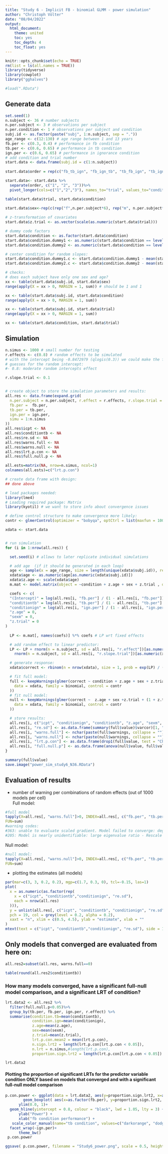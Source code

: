 ```yaml
---
title: "Study 6 - Implicit FB - binomial GLMM - power simulation"
author: "Christoph Völter"
date: "08/04/2022"
output: 
  html_document:
    theme: united
    toc: yes
    toc_depth: 4
    toc_float: yes
---
```


```r
knitr::opts_chunk$set(echo = TRUE)
rm(list = ls(all.names = TRUE))
library(tidyverse)
library(cowplot)
library("gghalves")

#load(".RData")
```

## Generate data

```r
set.seed(1)
n.subject <- 36 # number subjects
n.per.subject <- 3 # observations per subject
n.per.condition <- 1 # observations per subject and condition
subj.id <- as.factor(paste("subj", 1:n.subject, sep = "."))
age_range <- c(12:130) # age range between 1 and 13 years
fb.per <- c(0.3, 0.4) # performance in fb condition
tb.per <- c(0.6, 0.65) # performance in tb condition
ign.per <- c(0.6, 0.65) # performance in ignorance condition
# add condition and trial number
start.data <- data.frame(subj.id = c(1:n.subject))
                         
start.data$order = rep(c("fb_tb_ign", "fb_ign_tb", "tb_fb_ign", "tb_ign_fb", "ign_fb_tb", "ign_tb_fb"), n.subject/6)

start.data<- start.data %>%
  separate(order, c("1", "2", "3"))%>%
  pivot_longer(cols=c("1","2","3"), names_to="trial", values_to="condition")

table(start.data$trial, start.data$condition)

start.data$sex<-rep(c(rep("f",n.per.subject*6), rep("m", n.per.subject*6)), 3)
            
# z-transformation of covariates
start.data$z.trial <- as.vector(scale(as.numeric(start.data$trial)))

# dummy code factors
start.data$condition <- as.factor(start.data$condition)
start.data$condition.dummy1 <- as.numeric(start.data$condition == levels(start.data$condition)[2])
start.data$condition.dummy2 <- as.numeric(start.data$condition == levels(start.data$condition)[3])

# center condition for random slopes:
start.data$condition.dummy1.c <- start.data$condition.dummy1 - mean(start.data$condition.dummy1)
start.data$condition.dummy2.c <- start.data$condition.dummy2 - mean(start.data$condition.dummy2)

# checks:
# does each subject have only one sex and age?
xx <- table(start.data$subj.id, start.data$sex)
range(apply(X = xx > 0, MARGIN = 1, sum)) # should be 1 and 1

xx <- table(start.data$subj.id, start.data$condition)
range(apply(X = xx > 0, MARGIN = 1, sum))

xx <- table(start.data$subj.id, start.data$trial)
range(apply(X = xx > 0, MARGIN = 1, sum))

xx <- table(start.data$condition, start.data$trial)

```


## Simulation

```r
n.simus <- 1000 # small number for testing
r.effects <- c(0.8) # random effects to be simulated
# with the intercept being -0.8472979 (qlogis(0.3)) we could make the following
# guesses for the random intercept:
#- 0.8: moderate random intercepts effect

r.slope.trial <- 0.1


# create object to store the simulation parameters and results:
all.res <- data.frame(expand.grid(
  n.per.subject = n.per.subject, r.effect = r.effects, r.slope.trial = r.slope.trial,
  fb.per =  fb.per,
  tb.per = tb.per,
  ign.per = ign.per,
  simu = 1:n.simus
))
all.res$icpt <- NA
all.res$conditiontb <- NA
all.res$re.sd <- NA
all.res$warns.full <- NA
all.res$warns.null <- NA
all.res$lrt.p.con <- NA
all.res$full.null.p <- NA

all.ests=matrix(NA, nrow=n.simus, ncol=1)
colnames(all.ests)=c("lrt.p.con")

# create data frame with design:
## done above

# load packages needed:
library(lme4)
# Loading required package: Matrix
library(kyotil) # we want to store info about convergence issues

# define control structure to make convergence more likely:
contr <- glmerControl(optimizer = "bobyqa", optCtrl = list(maxfun = 10000))

xdata <- start.data


# run simulation
for (i in 1:nrow(all.res)) {

  set.seed(i) # allows to later replicate individual simulations

  # add age  (if it should be generated in each loop)
  age <- sample(x = age_range, size = length(unique(xdata$subj.id)), replace = T)
  xdata$age <- as.numeric(age[as.numeric(xdata$subj.id)])
  xdata$z.age <- scale(xdata$age)
  m.mat <- model.matrix(object = ~condition + z.age + sex + z.trial , data = xdata) # create model martix

  coefs <- c(
  "(Intercept)" = log(all.res[i, "fb.per"] / (1 - all.res[i, "fb.per"])),
  "conditiontb" = log(all.res[i, "tb.per"] / (1 - all.res[i, "tb.per"] )) - log(all.res[i, "fb.per"] / (1 - all.res[i, "fb.per"])),
  "conditionign" = log(all.res[i, "ign.per"] / (1 - all.res[i, "ign.per"] )) - log(all.res[i, "fb.per"] / (1 - all.res[i, "fb.per"])),
  "z.age" = 0,
  "sexm" = 0,
  "z.trial" = 0
)
  
  LP <- m.mat[, names(coefs)] %*% coefs # LP wrt fixed effects

  # add random effect to linear predictor:
  LP <- LP + rnorm(n = n.subject, sd = all.res[i, "r.effect"])[as.numeric(xdata$subj.id)] +
    rnorm(n = n.subject, sd = all.res[i, "r.slope.trial"])[as.numeric(xdata$subj.id)] * xdata$z.trial 

  # generate response:
  xdata$correct <- rbinom(n = nrow(xdata), size = 1, prob = exp(LP) / (1 + exp(LP)))

  # fit full model:
  full <- keepWarnings(glmer(correct ~ condition + z.age + sex + z.trial + (1 + z.trial| subj.id),
    data = xdata, family = binomial, control = contr
  ))
  # fit null model:
  null <- keepWarnings(glmer(correct ~  z.age + sex +z.trial + (1 + z.trial| subj.id),
    data = xdata, family = binomial, control = contr
  ))

  # store results:
  all.res[i, c("icpt", "conditionign", "conditiontb", "z.age", "sexm", "z.trial")] <- fixef(full$value)
  all.res[i, "re.sd"] <- as.data.frame(summary(full$value)$varcor)[1, "sdcor"]
  all.res[i, "warns.full"] <- nchar(paste(full$warnings, collapse = ""))
  all.res[i, "warns.null"] <- nchar(paste(null$warnings, collapse = ""))
  all.res[i, "lrt.p.con"] <- as.data.frame(drop1(full$value, test = "Chisq"))["condition", "Pr(Chi)"]
  all.res[i, "full.null.p"] <- as.data.frame(anova(null$value, full$value, test = "Chisq"))[2, "Pr(>Chisq)"]
}

summary(full$value)
save.image("power_sim_study6_N36.RData")
```

## Evaluation of results 

* number of warning per combinations of random effects (out of 1000 models per cell)  
Full model:  
```r
#full model
tapply(X=all.res[, "warns.full"]>0, INDEX=all.res[, c("fb.per", "tb.per", "ign.per", "r.effect")],
FUN=sum)
#warning codes: 
#363: unable to evaluate scaled gradient. Model failed to converge: degenerate  Hessian with 1 negative eigenvalues
#205: Model is nearly unidentifiable: large eigenvalue ratio - Rescale variables?
```

Null model:  
```r
#null model: 
tapply(X=all.res[, "warns.null"]>0, INDEX=all.res[, c("fb.per", "tb.per", "ign.per", "r.effect")],
FUN=sum)
```

* plotting the estimates (all models)

```r
par(mar=c(3, 3, 0.2, 0.2), mgp=c(1.7, 0.3, 0), tcl=-0.15, las=1)
plot(
  x = as.numeric(as.factor(rep(
    x = c("icpt", "conditiontb","conditionign", "re.sd"),
    each = nrow(all.res)
  ))),
  y = unlist(all.res[, c("icpt", "conditiontb", "conditionign", "re.sd")]),
  pch = 19, col = grey(level = 0.2, alpha = 0.2),
  xaxt = "n", xlim = c(0.5, 4.5), ylab = "estimate", xlab = ""
)
mtext(text = c("icpt", "conditiontb","conditionign", "re.sd"), side = 1, at = 1:4, line = 0.2)
```

## Only models that converged are evaluated from here on:  

```r
all.res2=subset(all.res, warns.full==0)

table(round(all.res2$conditiontb))

```


### How many models converged, have a significant full-null model comparison, and a significant LRT of condition?  
```r

lrt.data2 <- all.res2 %>%
  filter(full.null.p<0.05)%>%
  group_by(tb.per, fb.per, ign.per, r.effect) %>%
  summarise(condition.tb=mean(conditiontb),
            condition.ign=mean(conditionign),
            z.age=mean(z.age),
            sex=mean(sexm),
            z.trial=mean(z.trial),
            lrt.p.con.mean2 = mean(lrt.p.con), 
            n.sign.lrt2 = length(lrt.p.con[lrt.p.con < 0.05]), 
            n.lrt = n.simus,#length(lrt.p.con), 
            proportion.sign.lrt2 = length(lrt.p.con[lrt.p.con < 0.05]) / n.simus)

lrt.data2
```

#### Plotting the proportion of significant LRTs for the predictor variable condition ONLY based on models that converged and with a significant full-null model comparison

```r

p.con.power <- ggplot(data = lrt.data2, aes(y=proportion.sign.lrt2, x=as.factor(fb.per)))+
        geom_boxplot( aes(x=as.factor(fb.per), y=proportion.sign.lrt2, color=as.factor(tb.per)),  width=0.3)+
      ylim(0.0, 1)+
  geom_hline(yintercept = 0.8, colour = "black", lwd = 1.05, lty = 3) +
      ylab("Power") +
      xlab("fb condition performance") +
   scale_color_manual(name="tb condition", values=c("darkorange", "dodgerblue"))+
  facet_wrap(~ign.per)+
      theme_bw()
 p.con.power

ggsave( p.con.power, filename = "Study6_power.png", scale = 0.5, height = 8, width = 9)
```
